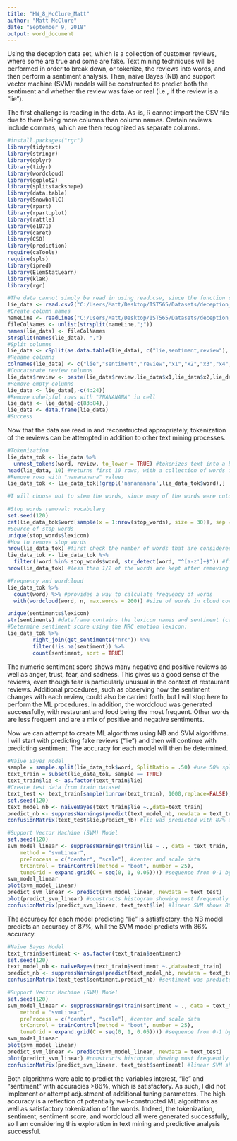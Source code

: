 ---
title: "HW_8_McClure_Matt"
author: "Matt McClure"
date: "September 9, 2018"
output: word_document
---

Using the deception data set, which is a collection of customer reviews, where some are true and some are fake. Text mining techniques will be performed in order to break down, or tokenize, the reviews into words, and then perform a sentiment analysis. Then, naive  Bayes (NB) and support vector machine (SVM) models will be constructed to predict both the sentiment and whether the review was fake or real (i.e., if the review is a "lie").

The first challenge is reading in the data. As-is, R cannot import the CSV file due to there being more columns than column names. Certain reviews include commas, which are then recognized as separate columns.

```{r Read in Data}
#install.packages("rgr")
library(tidytext)
library(stringr)
library(dplyr)
library(tidyr)
library(wordcloud)
library(ggplot2)
library(splitstackshape)
library(data.table)
library(SnowballC)
library(rpart)
library(rpart.plot)
library(rattle)
library(e1071)
library(caret)
library(C50)
library(prediction)
require(caTools)
require(spls)
library(ipred)
library(ElemStatLearn)
library(klaR)
library(rgr)

#The data cannot simply be read in using read.csv, since the function separates the "review" column into other columns whenever a comma is present. Thus, I have devised another method for reading in the data.
lie_data <- read.csv2("C:/Users/Matt/Desktop/IST565/Datasets/deception_data_converted_final.csv")
#Create column names
nameLine <- readLines("C:/Users/Matt/Desktop/IST565/Datasets/deception_data_converted_final.csv", n=1)
fileColNames <- unlist(strsplit(nameLine,";"))
names(lie_data) <- fileColNames
strsplit(names(lie_data), ",")
#Split columns
lie_data <- cSplit(as.data.table(lie_data), c("lie,sentiment,review"), ",")
#Rename columns
colnames(lie_data) <- c("lie","sentiment","review","x1","x2","x3","x4","x5","x6","x7","x8","x9","x10","x11","x12","x13","x14","x15","x16","x17","x18","x19","x20","X21")
#Concatenate review columns
lie_data$review <- paste(lie_data$review,lie_data$x1,lie_data$x2,lie_data$x3,lie_data$x4,lie_data$x5,lie_data$x6,lie_data$x7,lie_data$x8,lie_data$x9,lie_data$x10,lie_data$x11,lie_data$x12,lie_data$x13,lie_data$x14,lie_data$x15,lie_data$x16,lie_data$x17,lie_data$x18,lie_data$x19,lie_data$x20,lie_data$X21, sep="")
#Remove empty columns
lie_data <- lie_data[,-c(4:24)]
#Remove unhelpful rows with "?NANANANA" in cell
lie_data <- lie_data[-c(83:84),]
lie_data <- data.frame(lie_data)
#Success
```
Now that the data are read in and reconstructed appropriately, tokenization of the reviews can be attempted in addition to other text mining processes.
```{r Tokenization and Other Text Mining Processing}
#Tokenization
lie_data_tok <- lie_data %>% 
  unnest_tokens(word, review, to_lower = TRUE) #tokenizes text into a bag of words; also indicates case difference to be same term
head(lie_data, 10) #returns first 10 rows, with a collection of words for each review ID
#Remove rows with "nanananana" values
lie_data_tok <- lie_data_tok[!grepl('nanananana',lie_data_tok$word),]

#I will choose not to stem the words, since many of the words were cutoff or butchered in the analysis below.

#Stop words removal: vocabulary
set.seed(120)
cat(lie_data_tok$word[sample(x = 1:nrow(stop_words), size = 30)], sep = ", ") #randomly sample 30 stop words from dictionary
#Source of stop words
unique(stop_words$lexicon)
#How to remove stop words
nrow(lie_data_tok) #first check the number of words that are considered as stop words
lie_data_tok <- lie_data_tok %>%
  filter(!word %in% stop_words$word, str_detect(word, "^[a-z']+$")) #filter out the stop words
nrow(lie_data_tok) #less than 1/2 of the words are kept after removing the stop words

#Frequency and wordcloud
lie_data_tok %>% 
  count(word) %>% #provides a way to calculate frequency of words
  with(wordcloud(word, n, max.words = 200)) #size of words in cloud correspond to frequency of word

unique(sentiments$lexicon)
str(sentiments) #dataframe contains the lexicon names and sentiment (categories); unfortunately, no words in our lexicon matched those in the sentiments' lexicon.
#Determine sentiment score using the NRC emotion lexicon:
lie_data_tok %>%
        right_join(get_sentiments("nrc")) %>%
        filter(!is.na(sentiment)) %>%
        count(sentiment, sort = TRUE)
```
The numeric sentiment score shows many negative and positive reviews as well as anger, trust, fear, and sadness. This gives us a good sense of the reviews, even though fear is particularly unusual in the context of restaurant reviews. Additional procedures, such as observing how the sentiment changes with each review, could also be carried forth, but I will stop here to perform the ML procedures. In addition, the wordcloud was generated successfully, with restaurant and food being the most frequent. Other words are less frequent and are a mix of positive and negative sentiments.

Now we can attempt to create ML algorithms using NB and SVM algorithms. I will start with predicting fake reviews ("lie") and then will continue with predicting sentiment. The accuracy for each model will then be determined.
```{r Lie ML Models}
#Naive Bayes Model
sample = sample.split(lie_data_tok$word, SplitRatio = .50) #use 50% split ratio
text_train = subset(lie_data_tok, sample == TRUE)
text_train$lie <- as.factor(text_train$lie)
#Create test data from train dataset
text_test <- text_train[sample(1:nrow(text_train), 1000,replace=FALSE),]
set.seed(120)
text_model_nb <- naiveBayes(text_train$lie ~.,data=text_train)
predict_nb <- suppressWarnings(predict(text_model_nb, newdata = text_test, type = "class",trcontrol = trainControl(method = "cv", number = 10)))
confusionMatrix(text_test$lie,predict_nb) #lie was predicted with 87% accuracy

#Support Vector Machine (SVM) Model
set.seed(120)
svm_model_linear <- suppressWarnings(train(lie ~ ., data = text_train,
    method = "svmLinear",
    preProcess = c("center", "scale"), #center and scale data
    trControl = trainControl(method = "boot", number = 25),
    tuneGrid = expand.grid(C = seq(0, 1, 0.05)))) #sequence from 0-1 by 0.05 intervals
svm_model_linear
plot(svm_model_linear)
predict_svm_linear <- predict(svm_model_linear, newdata = text_test)
plot(predict_svm_linear) #constructs histogram showing most frequently occuring predicted labels
confusionMatrix(predict_svm_linear, text_test$lie) #linear SVM shows 86% accuracy, which is slightly lower than the NB model
```
The accuracy for each model predicting "lie" is satisfactory: the NB model predicts an accuracy of 87%, whil the SVM model predicts with 86% accuracy.
```{r Sentiment ML Models}
#Naive Bayes Model
text_train$sentiment <- as.factor(text_train$sentiment)
set.seed(120)
text_model_nb <- naiveBayes(text_train$sentiment ~.,data=text_train)
predict_nb <- suppressWarnings(predict(text_model_nb, newdata = text_test, type = "class",trcontrol = trainControl(method = "cv", number = 10)))
confusionMatrix(text_test$sentiment,predict_nb) #sentiment was predicted with 88% accuracy

#Support Vector Machine (SVM) Model
set.seed(120)
svm_model_linear <- suppressWarnings(train(sentiment ~ ., data = text_train,
    method = "svmLinear",
    preProcess = c("center", "scale"), #center and scale data
    trControl = trainControl(method = "boot", number = 25),
    tuneGrid = expand.grid(C = seq(0, 1, 0.05)))) #sequence from 0-1 by 0.05 intervals
svm_model_linear
plot(svm_model_linear)
predict_svm_linear <- predict(svm_model_linear, newdata = text_test)
plot(predict_svm_linear) #constructs histogram showing most frequently occuring predicted labels
confusionMatrix(predict_svm_linear, text_test$sentiment) #linear SVM shows 88% accuracy, which is the same as the above NB model
```
Both algorithms were able to predict the variables interest, "lie" and "sentiment" with accuracies >86%, which is satisfactory. As such, I did not implement or attempt adjustment of additional tuning parameters. The high accuracy is a reflection of potentially well-constructed ML algorithms as well as satisfactory tokenization of the words. Indeed, the tokenization, sentiment, sentiment score, and wordcloud all were generated successfully, so I am considering this exploration in text mining and predictive analysis successful.
